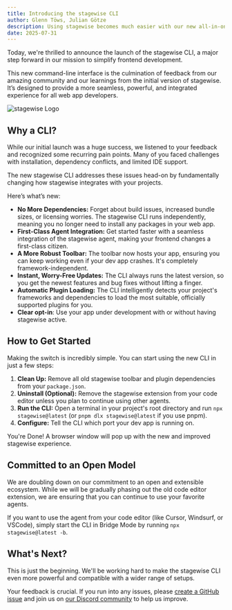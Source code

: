 ```yaml
---
title: Introducing the stagewise CLI
author: Glenn Töws, Julian Götze
description: Using stagewise becomes much easier with our new all-in-one CLI
date: 2025-07-31
---
```

 
Today, we're thrilled to announce the launch of the stagewise CLI, a major step forward in our mission to simplify frontend development.

This new command-line interface is the culmination of feedback from our amazing community and our learnings from the initial version of stagewise. It’s designed to provide a more seamless, powerful, and integrated experience for all web app developers.

![stagewise Logo](/assets/news/introducing-the-stagewise-cli/title.png)

## Why a CLI?

While our initial launch was a huge success, we listened to your feedback and recognized some recurring pain points. Many of you faced challenges with installation, dependency conflicts, and limited IDE support.

The new stagewise CLI addresses these issues head-on by fundamentally changing how stagewise integrates with your projects.

Here’s what’s new:

- **No More Dependencies:** Forget about build issues, increased bundle sizes, or licensing worries. The stagewise CLI runs independently, meaning you no longer need to install any packages in your web app.
- **First-Class Agent Integration:** Get started faster with a seamless integration of the stagewise agent, making your frontend changes a first-class citizen.
- **A More Robust Toolbar:** The toolbar now hosts your app, ensuring you can keep working even if your dev app crashes. It's completely framework-independent.
- **Instant, Worry-Free Updates:** The CLI always runs the latest version, so you get the newest features and bug fixes without lifting a finger.
- **Automatic Plugin Loading:** The CLI intelligently detects your project's frameworks and dependencies to load the most suitable, officially supported plugins for you.
- **Clear opt-in**: Use your app under development with or without having stagewise active.


## How to Get Started

Making the switch is incredibly simple. You can start using the new CLI in just a few steps:

1. **Clean Up:** Remove all old stagewise toolbar and plugin dependencies from your `package.json`.
2. **Uninstall (Optional):** Remove the stagewise extension from your code editor unless you plan to continue using other agents.
3. **Run the CLI:** Open a terminal in your project's root directory and run `npx stagewise@latest` (or `pnpm dlx stagewise@latest` if you use pnpm).
4. **Configure:** Tell the CLI which port your dev app is running on.

You're Done! A browser window will pop up with the new and improved stagewise experience.


## Committed to an Open Model

We are doubling down on our commitment to an open and extensible ecosystem. While we will be gradually phasing out the old code editor extension, we are ensuring that you can continue to use your favorite agents.

If you want to use the agent from your code editor (like Cursor, Windsurf, or VSCode), simply start the CLI in Bridge Mode by running `npx stagewise@latest -b`.


## What's Next?

This is just the beginning. We'll be working hard to make the stagewise CLI even more powerful and compatible with a wider range of setups.

Your feedback is crucial. If you run into any issues, please [create a GitHub issue](https://github.com/stagewise-io/stagewise/issues) and join us on [our Discord community](https://discord.gg/gkdGsDYaKA) to help us improve.
